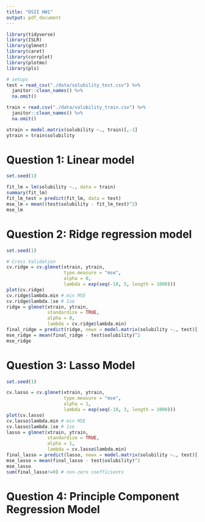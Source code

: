 ```yaml
---
title: "DSII HW1"
output: pdf_document
---
```


```r
library(tidyverse)
library(ISLR)
library(glmnet)
library(caret)
library(corrplot)
library(plotmo)
library(pls)
```

```r
# setups
test = read_csv("./data/solubility_test.csv") %>%
  janitor::clean_names() %>% 
  na.omit()

train = read.csv("./data/solubility_train.csv") %>%
  janitor::clean_names() %>% 
  na.omit()

xtrain = model.matrix(solubility ~., train)[,-1]
ytrain = train$solubility

```

# Question 1: Linear model
```r
set.seed(1)

fit_lm = lm(solubility ~., data = train)
summary(fit_lm)
fit_lm_test = predict(fit_lm, data = test)
mse_lm = mean((test$solubility - fit_lm_test)^2)
mse_lm

```

# Question 2: Ridge regression model
```r
set.seed(1)

# Cross Validation
cv.ridge = cv.glmnet(xtrain, ytrain, 
                     type.measure = "mse",
                     alpha = 0,
                     lambda = exp(seq(-10, 5, length = 1000)))
plot(cv.ridge)
cv.ridge$lambda.min # min MSE
cv.ridge$lambda.1se # 1se
ridge = glmnet(xtrain, ytrain, 
               standardize = TRUE,
               alpha = 0,
               lambda = cv.ridge$lambda.min)
final_ridge = predict(ridge, newx = model.matrix(solubility ~., test)[,-1], s = cv.ridge$lambda.min, type = "response")
mse_ridge = mean(final_ridge - test$solubility)^2
mse_ridge
```

# Question 3: Lasso Model
```r
set.seed(1)

cv.lasso = cv.glmnet(xtrain, ytrain, 
                     type.measure = "mse",
                     alpha = 1,
                     lambda = exp(seq(-10, 3, length = 1000)))
plot(cv.lasso)
cv.lasso$lambda.min # min MSE
cv.lasso$lambda.1se # 1se
lasso = glmnet(xtrain, ytrain, 
               standardize = TRUE,
               alpha = 1,
               lambda = cv.lasso$lambda.min)
final_lasso = predict(lasso, newx = model.matrix(solubility ~., test)[,-1], s = cv.lasso$lambda.min, type = "response")
mse_lasso = mean(final_lasso - test$solubility)^2
mse_lasso
sum(final_lasso!=0) # non-zero coefficients
```

# Question 4: Principle Component Regression Model
```r

```











